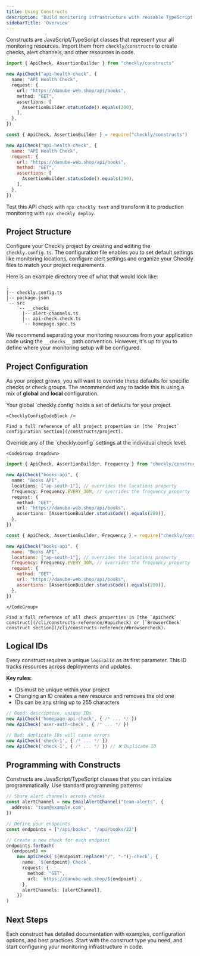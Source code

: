 ```yaml
---
title: Using Constructs
description: 'Build monitoring infrastructure with reusable TypeScript classes'
sidebarTitle: 'Overview'
---
```



Constructs are JavaScript/TypeScript classes that represent your all monitoring resources. Import them from `checkly/constructs` to create checks, alert channels, and other resources in code.


<CodeGroup dropdown>

```ts api.check.ts
import { ApiCheck, AssertionBuilder } from "checkly/constructs"

new ApiCheck("api-health-check", {
  name: "API Health Check",
  request: {
    url: "https://danube-web.shop/api/books",
    method: "GET",
    assertions: [
      AssertionBuilder.statusCode().equals(200),
    ],
  },
})
```

```js api.check.js
const { ApiCheck, AssertionBuilder } = require("checkly/constructs")

new ApiCheck("api-health-check", {
  name: "API Health Check",
  request: {
    url: "https://danube-web.shop/api/books",
    method: "GET",
    assertions: [
      AssertionBuilder.statusCode().equals(200),
    ],
  },
})
```
</CodeGroup>

<JsTsNote />

Test this API check with `npx checkly test` and transform it to production monitoring with `npx checkly deploy`.

## Project Structure

Configure your Checkly project by creating and editing the `checkly.config.ts`. The configuration file enables you to set default settings like monitoring locations, configure alert settings and organize your Checkly files to match your project requirements.

Here is an example directory tree of what that would look like:

```
.
|-- checkly.config.ts
|-- package.json
`-- src
    `-- __checks__
      |-- alert-channels.ts
      |-- api-check.check.ts
      `-- homepage.spec.ts

```

We recommend separating your monitoring resources from your application code using the `__checks__` path convention. However, it's up to you to define where your monitoring setup will be configured.

## Project Configuration

As your project grows, you will want to override these defaults for specific checks or check groups. The recommended way to tackle this is using a mix of **global** and **local** configuration.

<Tabs>
  <Tab title="Global Configuration">
    Your global `checkly.config` holds a set of defaults for your project.

    <ChecklyConfigCodeBlock />

    Find a full reference of all project properties in [the `Project` configuration section](/constructs/project).
  </Tab>

  <Tab title="Local Configuration">
    Override any of the `checkly.config` settings at the individual check level.

    <CodeGroup dropdown>

```ts __checks__/api.check.ts
import { ApiCheck, AssertionBuilder, Frequency } from "checkly/constructs"

new ApiCheck("books-api", {
  name: "Books API",
  locations: ["ap-south-1"], // overrides the locations property
  frequency: Frequency.EVERY_30M, // overrides the frequency property
  request: {
    method: "GET",
    url: "https://danube-web.shop/api/books",
    assertions: [AssertionBuilder.statusCode().equals(200)],
  },
})
```

```js __checks__/api.check.js
const { ApiCheck, AssertionBuilder, Frequency } = require("checkly/constructs")

new ApiCheck("books-api", {
  name: "Books API",
  locations: ["ap-south-1"], // overrides the locations property
  frequency: Frequency.EVERY_30M, // overrides the frequency property
  request: {
    method: "GET",
    url: "https://danube-web.shop/api/books",
    assertions: [AssertionBuilder.statusCode().equals(200)],
  },
})
```

    </CodeGroup>

    Find a full reference of all check properties in [the `ApiCheck` construct](/cli/constructs-reference/#apicheck) or [`BrowserCheck` construct section](/cli/constructs-reference/#browsercheck).
  </Tab>
</Tabs>

## Logical IDs

Every construct requires a unique `logicalId` as its first parameter. This ID tracks resources across deployments and updates.

**Key rules:**
- IDs must be unique within your project
- Changing an ID creates a new resource and removes the old one
- IDs can be any string up to 255 characters

```ts api-check.ts
// Good: descriptive, unique IDs
new ApiCheck('homepage-api-check', { /* ... */ })
new ApiCheck('user-auth-check', { /* ... */ })

// Bad: duplicate IDs will cause errors
new ApiCheck('check-1', { /* ... */ })
new ApiCheck('check-1', { /* ... */ }) // ❌ Duplicate ID
```
## Programming with Constructs

Constructs are JavaScript/TypeScript classes that you can initialize programmatically. Use standard programming patterns:

```ts api-check.ts
// Share alert channels across checks
const alertChannel = new EmailAlertChannel("team-alerts", {
  address: "team@example.com",
})

// Define your endpoints
const endpoints = ["/api/books", "/api/books/22"]

// Create a new check for each endpoint
endpoints.forEach(
  (endpoint) =>
    new ApiCheck(`${endpoint.replace("/", "-")}-check`, {
      name: `${endpoint} Check`,
      request: {
        method: "GET",
        url: `https://danube-web.shop/${endpoint}`,
      },
      alertChannels: [alertChannel],
    })
)
```

## Next Steps

Each construct has detailed documentation with examples, configuration options, and best practices. Start with the construct type you need, and start configuring your monitoring infrastructure in code.
